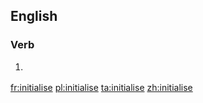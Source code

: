 ==English==

===Verb===
{{en-verb|initialises|initialising|initialised|initialised}}

# {{context|British}} {{alternative spelling of|[[initialize]]}}

[[fr:initialise]]
[[pl:initialise]]
[[ta:initialise]]
[[zh:initialise]]